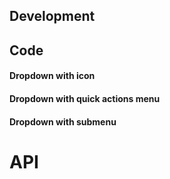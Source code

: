 



## Development

## Code

<DropdownPlayground height="28rem" />

#### Dropdown with icon

<DropdownIconPlayground height="18rem" />

#### Dropdown with quick actions menu

<TagsQuickActions />

<DropdownQuickActionsPlayground height="22rem" />

#### Dropdown with submenu

<DropdownSubmenuPlayground height="22rem" />

# API

<PropsApi />
<ItemPropsApi />
